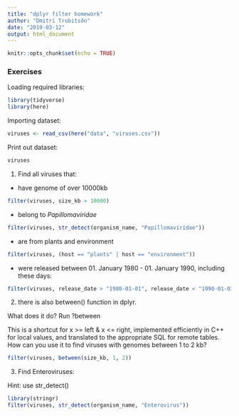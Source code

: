 ```yaml
---
title: "dplyr filter homework"
author: "Dmitri Trubitsõn"
date: "2019-03-12"
output: html_document
---
```


```r
knitr::opts_chunk$set(echo = TRUE)
```

### Exercises

Loading required libraries:
```r
library(tidyverse)
library(here)
```

Importing dataset:
```r
viruses <- read_csv(here("data", "viruses.csv"))
```

Print out dataset:
```r
viruses
```


1. Find all viruses that:

- have genome of over 10000kb

```r
filter(viruses, size_kb > 10000)
```

- belong to *Papillomaviridae*

```r
filter(viruses, str_detect(organism_name, "Papillomaviridae"))
```

- are from plants and environment

```r
filter(viruses, (host == "plants" | host == "environment"))
```

- were released between 01. January 1980 - 01. January 1990, including these days:

```r
filter(viruses, release_date > "1980-01-01", release_date < "1990-01-01")
```

2. there is also between() function in dplyr. 

What does it do? Run ?between

This is a shortcut for x >= left & x <= right, implemented efficiently in C++ for local values, and translated to the appropriate SQL for remote tables.
How can you use it to find viruses with genomes between 1 to 2 kb?

```r
filter(viruses, between(size_kb, 1, 2))
```

3. Find Enteroviruses:

Hint: use str_detect()
```r
library(stringr)
filter(viruses, str_detect(organism_name, "Enterovirus"))
```

